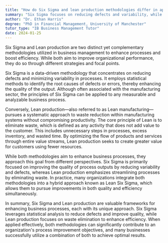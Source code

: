 ```yaml
---
title: "How do Six Sigma and lean production methodologies differ in approach?"
summary: "Six Sigma focuses on reducing defects and variability, while Lean production aims to eliminate waste and improve efficiency."
author: "Dr. Ethan Harris"
degree: "PhD in Financial Management, University of Manchester"
tutor_type: "IB Business Management Tutor"
date: 2024-01-25
---
```


Six Sigma and Lean production are two distinct yet complementary methodologies utilized in business management to enhance processes and boost efficiency. While both aim to improve organizational performance, they do so through different strategies and focal points.

Six Sigma is a data-driven methodology that concentrates on reducing defects and minimizing variability in processes. It employs statistical methods to identify the root causes of defects or errors, thereby enhancing the quality of the output. Although often associated with the manufacturing sector, the principles of Six Sigma can be applied to any measurable and analyzable business process.

Conversely, Lean production—also referred to as Lean manufacturing—pursues a systematic approach to waste reduction within manufacturing systems without compromising productivity. The core principle of Lean is to eliminate waste, which is defined as any activity that does not add value to the customer. This includes unnecessary steps in processes, excess inventory, and wasted time. By optimizing the flow of products and services through entire value streams, Lean production seeks to create greater value for customers using fewer resources.

While both methodologies aim to enhance business processes, they approach this goal from different perspectives. Six Sigma is primarily focused on improving the quality of process outputs by reducing variability and defects, whereas Lean production emphasizes streamlining processes by eliminating waste. In practice, many organizations integrate both methodologies into a hybrid approach known as Lean Six Sigma, which allows them to pursue improvements in both quality and efficiency simultaneously.

In summary, Six Sigma and Lean production are valuable frameworks for enhancing business processes, each with its unique approach. Six Sigma leverages statistical analysis to reduce defects and improve quality, while Lean production focuses on waste elimination to enhance efficiency. When applied effectively, both methodologies can significantly contribute to an organization's process improvement objectives, and many businesses successfully utilize a combination of both to achieve optimal results.
    